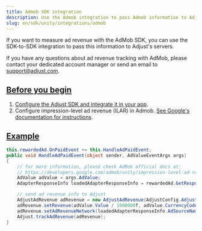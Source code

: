 ```yaml
---
title: Admob SDK integration
description: Use the Admob integration to pass Admob information to Adjust's servers.
slug: en/sdk/unity/integrations/admob
---
```


<MinorVersion added="v4.29.0">

If you want to measure ad revenue with the AdMob SDK, you can use the SDK-to-SDK integration to pass this information to Adjust's servers.

</MinorVersion>

<Callout type="note">

If you have any questions about ad revenue tracking with AdMob, please contact your dedicated account manager or send an email to support@adjust.com.

</Callout>

## [Before you begin](before-you-begin)

1. [Configure the Adjust SDK and integrate it in your app](/en/sdk/unity).
2. Configure impression-level ad revenue (ILAR) in Admob. [See Google's documentation for instructions](https://support.google.com/admob/answer/11322405).

## [Example](example)

```cs
this.rewardedAd.OnPaidEvent += this.HandleAdPaidEvent;
public void HandleAdPaidEvent(object sender, AdValueEventArgs args)
{
    // for more information, please check AdMob official docs at:
    // https://developers.google.com/admob/unity/impression-level-ad-revenue
    AdValue adValue = args.AdValue;
    AdapterResponseInfo loadedAdapterResponseInfo = rewardedAd.GetResponseInfo().GetLoadedAdapterResponseInfo();

    // send ad revenue info to Adjust
    AdjustAdRevenue adRevenue = new AdjustAdRevenue(AdjustConfig.AdjustAdRevenueSourceAdMob);
    adRevenue.setRevenue(adValue.Value / 1000000f, adValue.CurrencyCode);
    adRevenue.setAdRevenueNetwork(loadedAdapterResponseInfo.AdSourceName)
    Adjust.trackAdRevenue(adRevenue);
}
```
